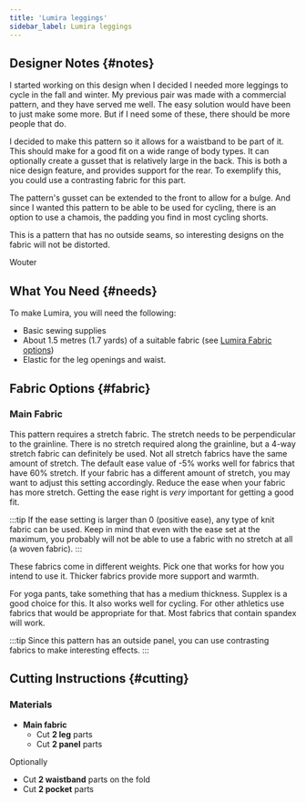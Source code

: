 ```yaml
---
title: 'Lumira leggings'
sidebar_label: Lumira leggings
---
```


<DesignInfo design="lumira" />

## Designer Notes {#notes}

I started working on this design when I decided I needed more leggings to cycle
in the fall and winter. My previous pair was made with a commercial pattern,
and they have served me well. The easy solution would have been to just make
some more. But if I need some of these, there should be more people that do.

I decided to make this pattern so it allows for a waistband to be part of it.
This should make for a good fit on a wide range of body types. It can
optionally create a gusset that is relatively large in the back. This is both a
nice design feature, and provides support for the rear. To exemplify this, you
could use a contrasting fabric for this part.

The pattern's gusset can be extended to the front to allow for a bulge. And
since I wanted this pattern to be able to be used for cycling, there is an
option to use a chamois, the padding you find in most cycling shorts.

This is a pattern that has no outside seams, so interesting designs on the
fabric will not be distorted.

Wouter

## What You Need {#needs}

To make Lumira, you will need the following:

- Basic sewing supplies
- About 1.5 metres (1.7 yards) of a suitable fabric (see [Lumira Fabric
  options](#fabric))
- Elastic for the leg openings and waist.

## Fabric Options {#fabric}

### Main Fabric

This pattern requires a stretch fabric. The stretch needs to be perpendicular
to the grainline. There is no stretch required along the grainline, but a 4-way
stretch fabric can definitely be used. Not all stretch fabrics have the same
amount of stretch. The default ease value of -5% works well for fabrics that
have 60% stretch. If your fabric has a different amount of stretch, you may
want to adjust this setting accordingly. Reduce the ease when your fabric has
more stretch. Getting the ease right is _very_ important for getting a good
fit.

:::tip
If the ease setting is larger than 0 (positive ease), any type of knit fabric
can be used. Keep in mind that even with the ease set at the maximum, you
probably will not be able to use a fabric with no stretch at all (a woven
fabric).
:::

These fabrics come in different weights. Pick one that works for how you intend
to use it. Thicker fabrics provide more support and warmth.

For yoga pants, take something that has a medium thickness. Supplex is a good
choice for this. It also works well for cycling. For other athletics use
fabrics that would be appropriate for that. Most fabrics that contain spandex
will work.

:::tip
Since this pattern has an outside panel, you can use contrasting fabrics to
make interesting effects.
:::

## Cutting Instructions {#cutting}

### Materials

- **Main fabric**
  - Cut **2 leg** parts
  - Cut **2 panel** parts

Optionally

- Cut **2 waistband** parts on the fold
- Cut **2 pocket** parts
